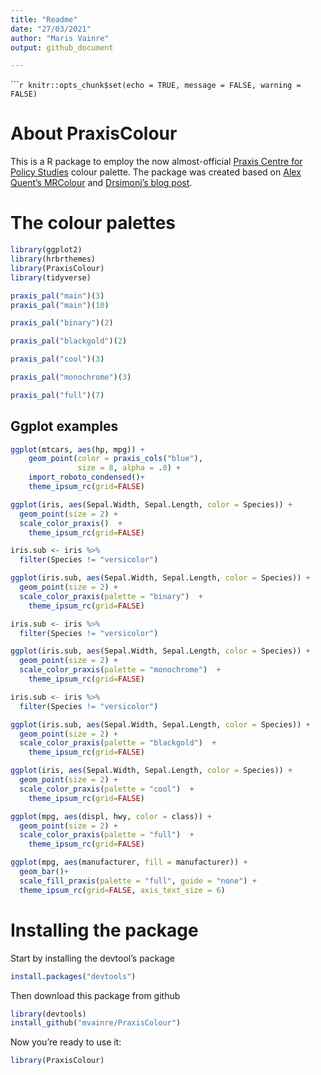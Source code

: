 ---
title: "Readme"
date: "27/03/2021"
author: "Maris Vainre"
output: github_document

---

``````{r setup, include=FALSE}
knitr::opts_chunk$set(echo = TRUE, message = FALSE, warning = FALSE)
```

# About PraxisColour

This is a R package to employ the now almost-official [Praxis Centre for Policy Studies](http://www.praxis.ee/en/) colour palette. The package was created based on [Alex Quent's MRColour](https://github.com/JAQuent/MRColour) and [Drsimonj's blog post](https://drsimonj.svbtle.com/creating-corporate-colour-palettes-for-ggplot2).

# The colour palettes

```{r palettesMain, message=FALSE, warning=FALSE, include=TRUE}
library(ggplot2)
library(hrbrthemes)
library(PraxisColour)
library(tidyverse)

praxis_pal("main")(3)
praxis_pal("main")(10)
```

```{r paletteBinary}
praxis_pal("binary")(2)
```

```{r paletteBlackGold}
praxis_pal("blackgold")(2)
```


```{r paletteCool}
praxis_pal("cool")(3)
```

```{r paletteMonochrome}
praxis_pal("monochrome")(3)
```

```{r paletteFull}
praxis_pal("full")(7)
```

## Ggplot examples

```{r dotsSin, warning=FALSE}
ggplot(mtcars, aes(hp, mpg)) +
    geom_point(color = praxis_cols("blue"),
               size = 8, alpha = .8) +
    import_roboto_condensed()+
    theme_ipsum_rc(grid=FALSE)
```

```{r dots3, warning=FALSE}
ggplot(iris, aes(Sepal.Width, Sepal.Length, color = Species)) +
  geom_point(size = 2) +
  scale_color_praxis()  +
    theme_ipsum_rc(grid=FALSE)
```

```{r dotsBin, warning=FALSE}

iris.sub <- iris %>%
  filter(Species != "versicolor")

ggplot(iris.sub, aes(Sepal.Width, Sepal.Length, color = Species)) +
  geom_point(size = 2) +
  scale_color_praxis(palette = "binary")  +
    theme_ipsum_rc(grid=FALSE)
```

```{r dotsMono, warning=FALSE}

iris.sub <- iris %>%
  filter(Species != "versicolor")

ggplot(iris.sub, aes(Sepal.Width, Sepal.Length, color = Species)) +
  geom_point(size = 2) +
  scale_color_praxis(palette = "monochrome")  +
    theme_ipsum_rc(grid=FALSE)
```

```{r dotsBG, warning=FALSE}

iris.sub <- iris %>%
  filter(Species != "versicolor")

ggplot(iris.sub, aes(Sepal.Width, Sepal.Length, color = Species)) +
  geom_point(size = 2) +
  scale_color_praxis(palette = "blackgold")  +
    theme_ipsum_rc(grid=FALSE)
```

```{r dots2, warning=FALSE}
ggplot(iris, aes(Sepal.Width, Sepal.Length, color = Species)) +
  geom_point(size = 2) +
  scale_color_praxis(palette = "cool")  +
    theme_ipsum_rc(grid=FALSE)
```

```{r dotsall, warning=FALSE}
ggplot(mpg, aes(displ, hwy, color = class)) +
  geom_point(size = 2) +
  scale_color_praxis(palette = "full")  +
    theme_ipsum_rc(grid=FALSE)
```


``` {r barAll, warning=FALSE}
ggplot(mpg, aes(manufacturer, fill = manufacturer)) +
  geom_bar()+
  scale_fill_praxis(palette = "full", guide = "none") +
  theme_ipsum_rc(grid=FALSE, axis_text_size = 6)
```


# Installing the package

Start by installing the devtool's package

```{r devtoolsInstall, eval=FALSE, message=FALSE, warning=FALSE, include=TRUE}
install.packages("devtools")
```

Then download this package from github
```{r GithubDL, eval=FALSE, message=FALSE, warning=FALSE, include=TRUE}
library(devtools)
install_github("mvainre/PraxisColour")
```
Now you're ready to use it:
```{r Run, message=FALSE, warning=FALSE, eval=FALSE,  include=TRUE}
library(PraxisColour)
```
